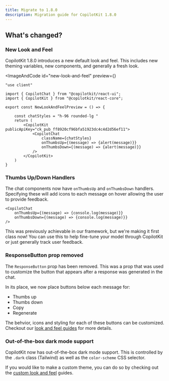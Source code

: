 ```yaml
---
title: Migrate to 1.8.0
description: Migration guide for CopilotKit 1.8.0
---
```


## What's changed?

### New Look and Feel

CopilotKit 1.8.0 introduces a new default look and feel. This includes new theming variables, new components, and generally a fresh look.

<ImageAndCode
    id="new-look-and-feel"
    preview={<NewLookAndFeelPreview />}
>

```tsx
"use client"

import { CopilotChat } from "@copilotkit/react-ui";
import { CopilotKit } from "@copilotkit/react-core";

export const NewLookAndFeelPreview = () => {

    const chatStyles = "h-96 rounded-lg "
    return (
        <CopilotKit publicApiKey="ck_pub_ff8920cf96bfa51923dc4c4d2d56ef11">
            <CopilotChat
                className={chatStyles}
                onThumbsUp={(message) => {alert(message)}} 
                onThumbsDown={(message) => {alert(message)}}     
            />
        </CopilotKit>
    )
}
```
</ImageAndCode>

### Thumbs Up/Down Handlers

The chat components now have `onThumbsUp` and `onThumbsDown` handlers. Specifying these will add icons to each message
on hover allowing the user to provide feedback.

```tsx
<CopilotChat 
    onThumbsUp={(message) => {console.log(message)}} 
    onThumbsDown={(message) => {console.log(message)}}     
/>
```

This was previously achievable in our framework, but we're making it first class now! You can use this to help fine-tune your model through CopilotKit
or just generally track user feedback.

### ResponseButton prop removed

The `ResponseButton` prop has been removed. This was a prop that was used to customize the button that appears after a response was generated
in the chat. 

In its place, we now place buttons below each message for:
- Thumbs up
- Thumbs down
- Copy
- Regenerate

The behvior, icons and styling for each of these buttons can be customized. Checkout our [look and feel guides](/guides/custom-look-and-feel) for more details.

### Out-of-the-box dark mode support

CopilotKit now has out-of-the-box dark mode support. This is controlled by the `.dark` class (Tailwind) as well as the 
`color-scheme` CSS selector.

If you would like to make a custom theme, you can do so by checking out the [custom look and feel](/guides/custom-look-and-feel) guides.



